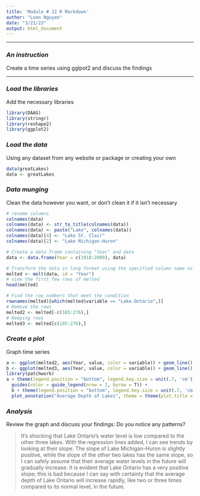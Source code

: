 ```yaml
---
title: 'Module # 12 R Markdown'
author: "Loan Nguyen"
date: "3/21/23"
output: html_document
---
```


---

### ***An instruction***
Create a time series using gglpot2 and discuss the findings

---

### ***Load the libraries***
Add the necessary libraries

```r
library(DAAG)
library(stringr)
library(reshape2)
library(ggplot2)
```

### ***Load the data***
Using any dataset from any website or package or creating your own

```r
data(greatLakes)
data <- greatLakes
```

### ***Data munging***
Clean the data however you want, or don't clean it if it isn't necessary

```r
# rename columns
colnames(data)
colnames(data) <- str_to_title(colnames(data))
colnames(data) <- paste("Lake", colnames(data))
colnames(data)[4] <- "Lake St. Clair"
colnames(data)[2] <- "Lake Michigan-Huron"

# Create a data frame containing "Year" and data
data <- data.frame(Year = c(1918:2009), data)

# Transform the data in long format using the specified column name as the id parameter
melted <- melt(data, id = "Year")
# view the first few rows of melted
head(melted)

# Find the row numbers that meet the condition
rownames(melted)[which(melted$variable == "Lake.Ontario",)]
# Remove the rows
melted2 <- melted[-c(185:276),]
# Keeping rows
melted3 <- melted[c(185:276),]
```

### ***Create a plot***
Graph time series

```r
a <- ggplot(melted2, aes(Year, value, color = variable)) + geom_line() + ylab("Average Depth (m)") + geom_smooth(method = "lm", size = .5, linetype = "dashed") + annotate("text", x = 2000, y = 177.5, label = "dashed line = lm")
b <- ggplot(melted3, aes(Year, value, color = variable)) + geom_line() + ylab("Average Depth (m)") + scale_color_manual(values = "purple") + geom_smooth(method = "lm", size = .5, linetype = "dashed")
library(patchwork)
a + theme(legend.position = "bottom", legend.key.size = unit(.7, 'cm')) +
  guides(color = guide_legend(nrow = 2, byrow = T)) +
  b + theme(legend.position = "bottom", legend.key.size = unit(.7, 'cm')) +
  plot_annotation("Average Depth of Lakes", theme = theme(plot.title = element_text(hjust = 0.5)))
```

### ***Analysis***
Review the graph and discuss your findings: Do you notice any patterns?

> It’s shocking that Lake Ontario’s water level is low compared to the other three lakes. With the regression lines added, I can see trends by looking at their slope. The slope of Lake Michigan-Huron is slightly positive, while the slope of the other two lakes has the same slope, so I can safely assume that their average water levels in the future will gradually increase. It is evident that Lake Ontario has a very positive slope; this is bad because I can say with certainty that the average depth of Lake Ontario will increase rapidly, like two or three times compared to its normal level, in the future.
